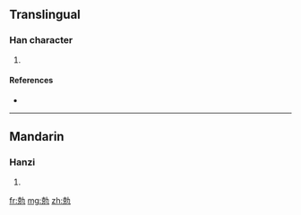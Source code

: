 ==Translingual==

===Han character===
{{Han char|rn=19|rad=力|as=07|sn=9|four=|canj=十山大尸 (JUKS), X十山大尸 (XJUKS)}}

# {{defn|Han|sort=力07}}

====References====
* {{Han ref|kx=0147.381|hdz=10370.131|uh=52CA|ud=21194}}

----

==Mandarin==

===Hanzi===
{{cmn-hanzi|pin=[[kè]] ([[ke4]])|wg=k'o<sup>4</sup>}}

# {{defn|Mandarin|sort=力07}}

[[fr:勊]]
[[mg:勊]]
[[zh:勊]]